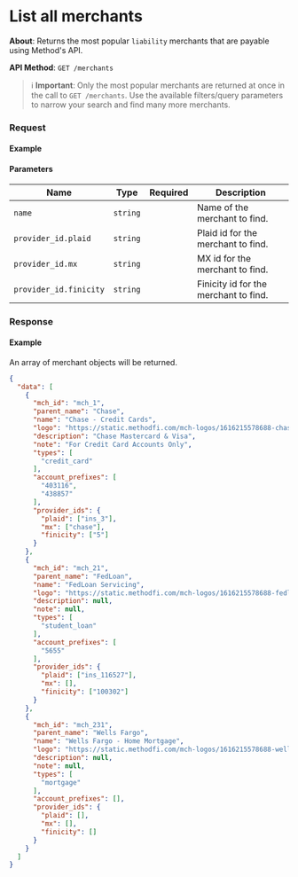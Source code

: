 
# List all merchants

**About**: Returns the most popular `liability` merchants that are payable using Method's API.

**API Method**: `GET /merchants`

> ℹ️ **Important**: Only the most popular merchants are returned at once in the call to `GET /merchants`. Use the available filters/query parameters to narrow your search and find many more merchants.

### Request

#### Example
<MerchantsList />

#### Parameters

| Name                   | Type     | Required | Description                           |
|------------------------|----------|----------|---------------------------------------|
| `name`                 | `string` |          | Name of the merchant to find.         |
| `provider_id.plaid`    | `string` |          | Plaid id for the merchant to find.    |
| `provider_id.mx`       | `string` |          | MX id for the merchant to find.       |
| `provider_id.finicity` | `string` |          | Finicity id for the merchant to find. |

### Response

#### Example

An array of merchant objects will be returned.

```json
{
  "data": [
    {
      "mch_id": "mch_1",
      "parent_name": "Chase",
      "name": "Chase - Credit Cards",
      "logo": "https://static.methodfi.com/mch-logos/1616215578688-chase.png",
      "description": "Chase Mastercard & Visa",
      "note": "For Credit Card Accounts Only",
      "types": [
        "credit_card"
      ],
      "account_prefixes": [
        "403116",
        "438857"
      ],
      "provider_ids": {
        "plaid": ["ins_3"],
        "mx": ["chase"],
        "finicity": ["5"]
      }
    },
    {
      "mch_id": "mch_21",
      "parent_name": "FedLoan",
      "name": "FedLoan Servicing",
      "logo": "https://static.methodfi.com/mch-logos/1616215578688-fedloan.png",
      "description": null,
      "note": null,
      "types": [
        "student_loan"
      ],
      "account_prefixes": [
        "5655"
      ],
      "provider_ids": {
        "plaid": ["ins_116527"],
        "mx": [],
        "finicity": ["100302"]
      }
    },
    {
      "mch_id": "mch_231",
      "parent_name": "Wells Fargo",
      "name": "Wells Fargo - Home Mortgage",
      "logo": "https://static.methodfi.com/mch-logos/1616215578688-wells-fargo.png",
      "description": null,
      "note": null,
      "types": [
        "mortgage"
      ],
      "account_prefixes": [],
      "provider_ids": {
        "plaid": [],
        "mx": [],
        "finicity": []
      }
    }
  ]
}
```
